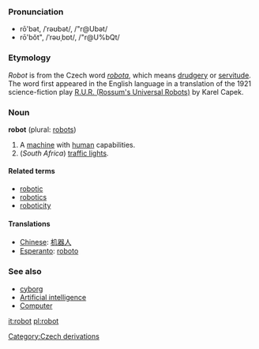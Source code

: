 {{wikipedia}}
===Pronunciation===
*rō'bət, /ˈrəʊbət/, /"r@Ubət/<!-- standard UK or just RP? -->
*rō'bŏt", /ˈrəʊˌbɒt/, /"r@U%bQt/<!-- Aus & US, others? -->

===Etymology===

''Robot'' is from the Czech word ''[[robota]]'', which means [[drudgery]] or [[servitude]].  The word first appeared in the English language in a translation of the 1921 science-fiction play [[W:R.U.R. (Rossum's Universal Robots)|R.U.R. (Rossum's Universal Robots)]] by Karel Capek.

===Noun===
'''robot''' (plural: [[robots]])

# A [[machine]] with [[human]] capabilities.
# (''South Africa'') [[traffic light]]s.

====Related terms====
*[[robotic]]
*[[robotics]]
*[[roboticity]]

====Translations====
*[[Chinese]]: [[机器人]]
*[[Esperanto]]: [[roboto]]

===See also===
* [[cyborg]]
* [[Artificial intelligence]]
* [[Computer]]

[[Category:Czech derivations]]

[[it:robot]]
[[pl:robot]]